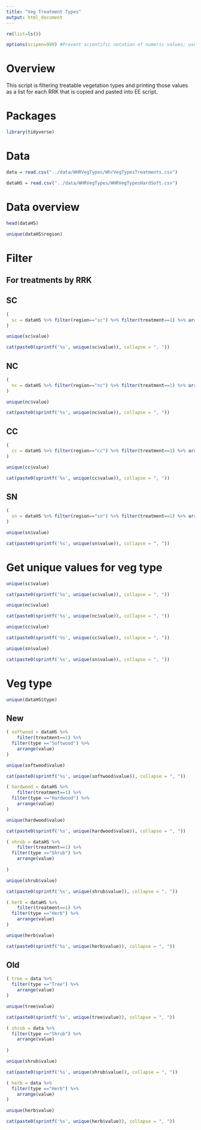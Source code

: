 ```yaml
---
title: "Veg Treatment Types"
output: html_document
---
```


```r
rm(list=ls())
```

```r
options(scipen=999) #Prevent scientific notation of numeric values; use =0 to reset
```

# Overview

This script is filtering treatable vegetation types and printing those values as a list for each RRK that is copied and pasted into EE script.

# Packages
```r
library(tidyverse)
```

# Data
```r
data = read.csv("../data/WHRVegTypes/WhrVegTypesTreatments.csv")
```

```r
dataHS = read.csv("../data/WHRVegTypes/WHRVegTypesHardSoft.csv")
```

# Data overview
```r
head(dataHS)
```
```r
unique(dataHS$region)
```
# Filter

## For treatments by RRK

## SC
```r
( 
  sc = dataHS %>% filter(region=="sc") %>% filter(treatment==1) %>% arrange(value)
)
```
```r
unique(sc$value)
```
```r
cat(paste0(sprintf('%s', unique(sc$value)), collapse = ", "))
```
## NC
```r
( 
  nc = dataHS %>% filter(region=="nc") %>% filter(treatment==1) %>% arrange(value)
)
```
```r
unique(nc$value)
```
```r
cat(paste0(sprintf('%s', unique(nc$value)), collapse = ", "))
```
## CC
```r
( 
  cc = dataHS %>% filter(region=="cc") %>% filter(treatment==1) %>% arrange(value)
)
```
```r
unique(cc$value)
```
```r
cat(paste0(sprintf('%s', unique(cc$value)), collapse = ", "))
```
## SN
```r
( 
  sn = dataHS %>% filter(region=="sn") %>% filter(treatment==1) %>% arrange(value)
)
```

```r
unique(sn$value)
```
```r
cat(paste0(sprintf('%s', unique(sn$value)), collapse = ", "))
```

# Get unique values for veg type
```r
unique(sc$value)
```
```r
cat(paste0(sprintf('%s', unique(sc$value)), collapse = ", "))
```

```r
unique(nc$value)
```

```r
cat(paste0(sprintf('%s', unique(nc$value)), collapse = ", "))
```

```r
unique(cc$value)
```
```r
cat(paste0(sprintf('%s', unique(cc$value)), collapse = ", "))
```

```r
unique(sn$value)
```
```r
cat(paste0(sprintf('%s', unique(sn$value)), collapse = ", "))
```


# Veg type

```r
unique(dataHS$type)
```
## New
```r
( softwood = dataHS %>% 
    filter(treatment==1) %>%
  filter(type =="Softwood") %>% 
    arrange(value)
)
```

```r
unique(softwood$value)
```
```r
cat(paste0(sprintf('%s', unique(softwood$value)), collapse = ", "))
```

```r
( hardwood = dataHS %>% 
    filter(treatment==1) %>%
  filter(type =="Hardwood") %>% 
    arrange(value)
)
```

```r
unique(hardwood$value)
```
```r
cat(paste0(sprintf('%s', unique(hardwood$value)), collapse = ", "))
```

```r
( shrub = dataHS %>% 
    filter(treatment==1) %>%
  filter(type =="Shrub") %>% 
    arrange(value)
  
)
```

```r
unique(shrub$value)
```
```r
cat(paste0(sprintf('%s', unique(shrub$value)), collapse = ", "))
```

```r
( herb = dataHS %>% 
    filter(treatment==1) %>%
  filter(type =="Herb") %>% 
    arrange(value)
)
```

```r
unique(herb$value)
```

```r
cat(paste0(sprintf('%s', unique(herb$value)), collapse = ", "))
```

## Old
```r
( tree = data %>% 
  filter(type =="Tree") %>% 
    arrange(value)
)
```

```r
unique(tree$value)
```
```r
cat(paste0(sprintf('%s', unique(tree$value)), collapse = ", "))
```

```r
( shrub = data %>% 
  filter(type =="Shrub") %>% 
    arrange(value)
  
)
```

```r
unique(shrub$value)
```
```r
cat(paste0(sprintf('%s', unique(shrub$value)), collapse = ", "))
```

```r
( herb = data %>% 
  filter(type =="Herb") %>% 
    arrange(value)
)
```

```r
unique(herb$value)
```

```r
cat(paste0(sprintf('%s', unique(herb$value)), collapse = ", "))
```